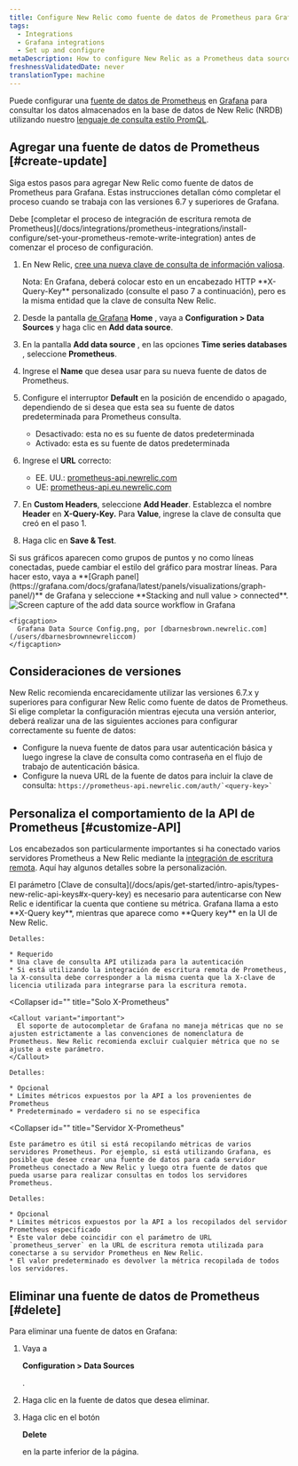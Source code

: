 ```yaml
---
title: Configure New Relic como fuente de datos de Prometheus para Grafana
tags:
  - Integrations
  - Grafana integrations
  - Set up and configure
metaDescription: How to configure New Relic as a Prometheus data source for Grafana
freshnessValidatedDate: never
translationType: machine
---
```



Puede configurar una [fuente de datos de Prometheus](https://grafana.com/docs/grafana/latest/features/datasources/prometheus/) en [Grafana](https://grafana.com/login) para consultar los datos almacenados en la base de datos de New Relic (NRDB) utilizando nuestro [lenguaje de consulta estilo PromQL](/docs/integrations/prometheus-integrations/view-query-data/supported-promql-features).

## Agregar una fuente de datos de Prometheus [#create-update]

Siga estos pasos para agregar New Relic como fuente de datos de Prometheus para Grafana. Estas instrucciones detallan cómo completar el proceso cuando se trabaja con las versiones 6.7 y superiores de Grafana.

<Callout variant="important">
  Debe [completar el proceso de integración de escritura remota de Prometheus](/docs/integrations/prometheus-integrations/install-configure/set-your-prometheus-remote-write-integration) antes de comenzar el proceso de configuración.
</Callout>

1. En New Relic, [cree una nueva clave de consulta de información valiosa](/docs/apis/intro-apis/new-relic-api-keys/#insights-query-key).

   <Callout variant="important">
     Nota: En Grafana, deberá colocar esto en un encabezado HTTP <DoNotTranslate>**X-Query-Key**</DoNotTranslate> personalizado (consulte el paso 7 a continuación), pero es la misma entidad que la clave de consulta New Relic.
   </Callout>

2. Desde la pantalla [de Grafana](https://grafana.com/login) <DoNotTranslate>**Home**</DoNotTranslate> , vaya a <DoNotTranslate>**Configuration > Data Sources**</DoNotTranslate> y haga clic en <DoNotTranslate>**Add data source**</DoNotTranslate>.

3. En la pantalla <DoNotTranslate>**Add data source**</DoNotTranslate> , en las opciones <DoNotTranslate>**Time series databases**</DoNotTranslate> , seleccione <DoNotTranslate>**Prometheus**</DoNotTranslate>.

4. Ingrese el <DoNotTranslate>**Name**</DoNotTranslate> que desea usar para su nueva fuente de datos de Prometheus.

5. Configure el interruptor <DoNotTranslate>**Default**</DoNotTranslate> en la posición de encendido o apagado, dependiendo de si desea que esta sea su fuente de datos predeterminada para Prometheus consulta.

   * Desactivado: esta no es su fuente de datos predeterminada
   * Activado: esta es su fuente de datos predeterminada

6. Ingrese el <DoNotTranslate>**URL**</DoNotTranslate> correcto:

   * EE. UU.: [prometheus-api.newrelic.com](https://prometheus-api.newrelic.com)
   * UE: [prometheus-api.eu.newrelic.com](https://prometheus-api.eu.newrelic.com)

7. En <DoNotTranslate>**Custom Headers**</DoNotTranslate>, seleccione <DoNotTranslate>**Add Header**</DoNotTranslate>. Establezca el nombre <DoNotTranslate>**Header**</DoNotTranslate> en <DoNotTranslate>**X-Query-Key.**</DoNotTranslate> Para <DoNotTranslate>**Value**</DoNotTranslate>, ingrese la clave de consulta que creó en el paso 1.

8. Haga clic en <DoNotTranslate>**Save & Test**</DoNotTranslate>.

<Callout variant="tip">
  Si sus gráficos aparecen como grupos de puntos y no como líneas conectadas, puede cambiar el estilo del gráfico para mostrar líneas. Para hacer esto, vaya a <DoNotTranslate>**[Graph panel](https://grafana.com/docs/grafana/latest/panels/visualizations/graph-panel/)**</DoNotTranslate> de Grafana y seleccione <DoNotTranslate>**Stacking and null value > connected**</DoNotTranslate>.
</Callout>

<CollapserGroup>
  <Collapser
    id=""
    title="Imagen de configuración de muestra"
  >
    <img
      title="Configure New Relic as a Prometheus data source for Grafana"
      alt="Screen capture of the add data source workflow in Grafana"
      src={moreintegrationsGrafanaDataSourceConfig}
    />

    <figcaption>
      Grafana Data Source Config.png, por [dbarnesbrown.newrelic.com](/users/dbarnesbrownnewreliccom)
    </figcaption>
  </Collapser>
</CollapserGroup>

<InstallFeedback/>

## Consideraciones de versiones

New Relic recomienda encarecidamente utilizar las versiones 6.7.x y superiores para configurar New Relic como fuente de datos de Prometheus. Si elige completar la configuración mientras ejecuta una versión anterior, deberá realizar una de las siguientes acciones para configurar correctamente su fuente de datos:

* Configure la nueva fuente de datos para usar autenticación básica y luego ingrese la clave de consulta como contraseña en el flujo de trabajo de autenticación básica.
* Configure la nueva URL de la fuente de datos para incluir la clave de consulta: `` https://prometheus-api.newrelic.com/auth/`<query-key>` ``

## Personaliza el comportamiento de la API de Prometheus [#customize-API]

Los encabezados son particularmente importantes si ha conectado varios servidores Prometheus a New Relic mediante la [integración de escritura remota](/docs/integrations/prometheus-integrations/install-configure/set-your-prometheus-remote-write-integration). Aquí hay algunos detalles sobre la personalización.

<CollapserGroup>
  <Collapser
    id=""
    title="X-consulta (Clave de consulta)"
  >
    El parámetro [Clave de consulta](/docs/apis/get-started/intro-apis/types-new-relic-api-keys#x-query-key) es necesario para autenticarse con New Relic e identificar la cuenta que contiene su métrica. Grafana llama a esto <DoNotTranslate>**X-Query key**</DoNotTranslate>, mientras que aparece como <DoNotTranslate>**Query key**</DoNotTranslate> en la UI de New Relic.

    Detalles:

    * Requerido
    * Una clave de consulta API utilizada para la autenticación
    * Si está utilizando la integración de escritura remota de Prometheus, la X-consulta debe corresponder a la misma cuenta que la X-clave de licencia utilizada para integrarse para la escritura remota.
  </Collapser>

  <Collapser
    id=""
    title="Solo X-Prometheus"
  >
    <Callout variant="important">
      El soporte de autocompletar de Grafana no maneja métricas que no se ajusten estrictamente a las convenciones de nomenclatura de Prometheus. New Relic recomienda excluir cualquier métrica que no se ajuste a este parámetro.
    </Callout>

    Detalles:

    * Opcional
    * Límites métricos expuestos por la API a los provenientes de Prometheus
    * Predeterminado = verdadero si no se especifica
  </Collapser>

  <Collapser
    id=""
    title="Servidor X-Prometheus"
  >
    Este parámetro es útil si está recopilando métricas de varios servidores Prometheus. Por ejemplo, si está utilizando Grafana, es posible que desee crear una fuente de datos para cada servidor Prometheus conectado a New Relic y luego otra fuente de datos que pueda usarse para realizar consultas en todos los servidores Prometheus.

    Detalles:

    * Opcional
    * Límites métricos expuestos por la API a los recopilados del servidor Prometheus especificado
    * Este valor debe coincidir con el parámetro de URL `prometheus_server` en la URL de escritura remota utilizada para conectarse a su servidor Prometheus en New Relic.
    * El valor predeterminado es devolver la métrica recopilada de todos los servidores.
  </Collapser>
</CollapserGroup>

## Eliminar una fuente de datos de Prometheus [#delete]

Para eliminar una fuente de datos en Grafana:

1. Vaya a

   <DoNotTranslate>**Configuration > Data Sources**</DoNotTranslate>

   .

2. Haga clic en la fuente de datos que desea eliminar.

3. Haga clic en el botón

   <DoNotTranslate>**Delete**</DoNotTranslate>

   en la parte inferior de la página.
